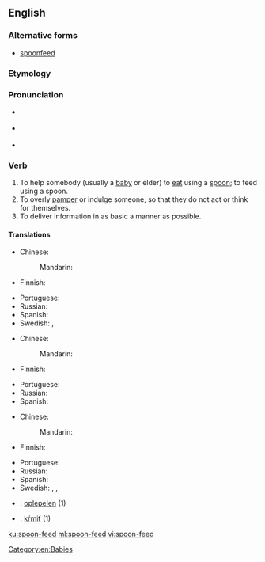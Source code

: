 ==English==

===Alternative forms===
* [[spoonfeed]]

===Etymology===
{{compound|spoon|feed|lang=en}}

===Pronunciation===
* {{a|GenAm}} {{IPA|/ˈspunˌfid/|lang=en}}
* {{a|RP}} {{IPA|/ˈspuːnfiːd/|lang=en}}
* {{hyphenation|spoon|feed|lang=en}}

===Verb===
{{en-verb|head=[[spoon]]-[[feed]]|spoon-feeds|spoon-feeding|spoon-fed}}

# To help somebody (usually a [[baby]] or elder) to [[eat]] using a [[spoon]]; to feed using a spoon.
# To overly [[pamper]] or indulge someone, so that they do not act or think for themselves.
# To deliver information in as basic a manner as possible.<!-- to [[teach]] or [[assist]] whilst requiring little or no [[effort]] on the part of the person being taught or assisted -->

====Translations====
{{trans-top|to help somebody to eat using a spoon}}
* Chinese:
*: Mandarin: {{t-needed|cmn}}
* Finnish: {{t|fi|[[syöttää]] [[lusikalla]]}}
{{trans-mid}}
* Portuguese: {{t|pt|[[dar]] [[de]] [[comer]] [[com]] [[colher]]}}
* Russian: {{t-needed|ru}}
* Spanish: {{t|es|dar de comer con cuchara}}
* Swedish: {{t|sv|skedmata}}, {{t+|sv|mata}}
{{trans-bottom}}

{{trans-top|to overly pamper or indulge someone}}
* Chinese:
*: Mandarin: {{t-needed|cmn}}
* Finnish: {{t|fi|poispilata}}
{{trans-mid}}
* Portuguese: {{t|pt|[[dar]] [[tudo]] [[mastigado]]}}
* Russian: {{t-needed|ru}}
* Spanish: {{t-needed|es}}
{{trans-bottom}}

{{trans-top|to deliver information in as basic a manner as possible}}
* Chinese:
*: Mandarin: {{t-needed|cmn}}
* Finnish: {{t|fi|vääntää rautalangasta}}
{{trans-mid}}
* Portuguese: {{t|pt|mastigar}}
* Russian: {{t-needed|ru}}
* Spanish: {{t+|es|masticar}}
* Swedish: {{t|sv|skedmata}}, {{t+|sv|dalta}}, {{t+|sv|klema}}
{{trans-bottom}}

{{checktrans-top}}
* {{ttbc|nl}}: [[oplepelen]] (1)
{{trans-mid}}
* {{ttbc|sk}}: [[kŕmiť]] (1)
{{trans-bottom}}

[[Category:en:Babies]]

[[ku:spoon-feed]]
[[ml:spoon-feed]]
[[vi:spoon-feed]]